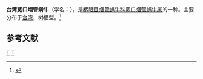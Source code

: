 {{Infraspeciesbox
| genus = Proreinia
| species = eastlakeana
| subspecies = tayalis
| authority = Kuroda, 1941
}}
'''台湾宽口烟管蜗牛'''（学名：''{{lang|la|Proreinia eastlakeana tayalis}}''），是[[柄眼目|柄眼目]][[烟管蜗牛科|烟管蜗牛科]][[宽口烟管蜗牛属|宽口烟管蜗牛属]]的一种。主要分布于[[台湾|台湾]]，树栖型。<ref>{{cite web|url=http://shell.sinica.edu.tw/chinese/shellbase_detail.php?science_no=1970|title=国际贝库：台湾宽口烟管蜗牛|publisher=台湾贝类资料库|accessdate=2009-08-11|archive-date=2016-03-04|archive-url=https://web.archive.org/web/20160304124112/http://shell.sinica.edu.tw/chinese/shellbase_detail.php?science_no=1970|dead-url=no}}</ref>

== 参考文献 ==
{{reflist}}

{{Taxonbar}}
[[Category:1941年描述的动物|T]]
[[Category:宽口烟管蜗牛属|T]]